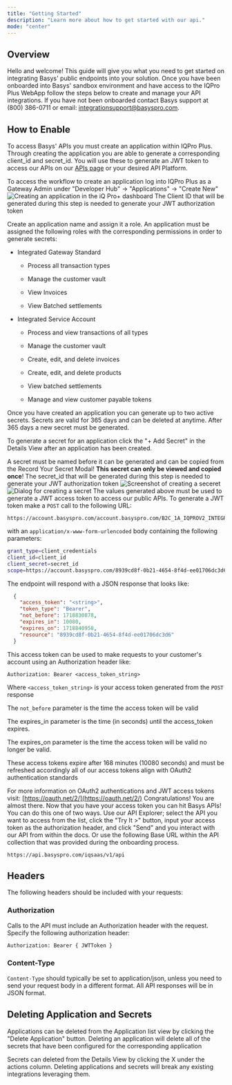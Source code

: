 ```yaml
---
title: "Getting Started"
description: "Learn more about how to get started with our api."
mode: "center"
---
```


## Overview

Hello and welcome! This guide will give you what you need to get started on integrating Basys' public endpoints into your solution. Once you have been onboarded into Basys' sandbox environment and have access to the IQPro Plus WebApp follow the steps below to create and manage your API integrations. If you have not been onboarded contact Basys support at (800) 386-0711 or email: [integrationsupport@basyspro.com](mailto:integrationsupport@basyspro.com).

## How to Enable

To access Basys' APIs you must create an application within IQPro Plus. Through creating the application you are able to generate a corresponding client_id and secret_id. You will use these to generate an JWT token to access our APIs on our [APIs page](/api-reference/introduction.mdx) or your desired API Platform.

<Steps titleSize="h3">
<Step title="Create application">
  To access the workflow to create an application log into IQPro Plus as a Gateway Admin under "Developer Hub" -> "Applications" -> "Create New"

<img src="/images/Screenshot-create-application.png" alt="Creating an application in the iQ Pro+ dashboard" />
<Note>The Client ID that will be generated during this step is needed to generate your JWT authorization token</Note>

Create an application name and assign it a role. An application must be assigned the following roles with the corresponding permissions in order to generate secrets:

* Integrated Gateway Standard

  * Process all transaction types

  * Manage the customer vault

  * View Invoices

  * View Batched settlements

* Integrated Service Account

  * Process and view transactions of all types

  * Manage the customer vault

  * Create, edit, and delete invoices

  * Create, edit, and delete products

  * View batched settlements

  * Manage and view customer payable tokens
</Step>
<Step title="Create/Manage Secrets">
  Once you have created an application you can generate up to two active secrets. Secrets are valid for 365 days and can be deleted at anytime. After 365 days a new secret must be generated.

  To generate a secret for an application click the "+ Add Secret" in the Details View after an application has been created.

  <Warning>A secret must be named before it can be generated and can be copied from the Record Your Secret Modal! <b>This secret can only be viewed and copied once</b>!</Warning>
  <Note>The secret_id that will be generated during this step is needed to generate your JWT authorization token</Note>
  <img src="/images/Screenshot-create-secret-1.png" alt="Screenshot of creating a seceret"/>
  <img src="/images/Screenshot-create-secret-2.png" alt="Dialog for creating a secret" />
</Step>
<Step title="Generating JWT Authorization Tokens">
  The values generated above must be used to generate a JWT access token to access our public APIs. To generate a JWT token make a `POST` call to the following URL:
  ```markup URL
  https://account.basyspro.com/account.basyspro.com/B2C_1A_IQPROV2_INTEGRATOR/oauth2/v2.0/token
   ```
  with an `application/x-www-form-urlencoded` body containing the following parameters:
  ```Bash Request Body
  grant_type=client_credentials
  client_id=client_id
  client_secret=secret_id
  scope=https://account.basyspro.com/8939cd8f-0b21-4654-8f4d-ee01706dc3d6/.default
  ```
  The endpoint will respond with a JSON response that looks like:
  ```JSON JSON Example
    { 
      "access_token": "<string>",
      "token_type": "Bearer",
      "not_before": 1718830878,
      "expires_in": 10080,
      "expires_on": 1718840958,
      "resource": "8939cd8f-0b21-4654-8f4d-ee01706dc3d6"
    }
  ```
  This access token can be used to make requests to your customer's account using an Authorization header like:
  
  `Authorization: Bearer <access_token_string>`
  
  Where `<access_token_string>` is your access token generated from the `POST` response

  The `not_before` parameter is the time the access token will be valid

  The expires_in parameter is the time (in seconds) until the access_token expires.

  The expires_on parameter is the time the access token will be valid no longer be valid.

  <Note>These access tokens expire after 168 minutes (10080 seconds) and must be refreshed accordingly all of our access tokens align with OAuth2 authentication standards</Note>

  For more information on OAuth2 authentications and JWT access tokens visit: [https://oauth.net/2/](https://oauth.net/2/)
</Step>
<Step title="Make your first call to a Basys API">
Congratulations! You are almost there. Now that you have your access token you can hit Basys APIs! You can do this one of two ways. Use our API Explorer; select the API you want to access from the list, click the "Try It >" button, input your access token as the authorization header, and click "Send" and you interact with our API from within the docs. Or use the following Base URL within the API collection that was provided during the onboarding process.

```markup Base URL (Production)
https://api.basyspro.com/iqsaas/v1/api
```

## Headers
The following headers should be included with your requests:
### Authorization
Calls to the API must include an Authorization header with the request. Specify the following authorization header:

```Bash Authorization Header
Authorization: Bearer { JWTToken }
```
### Content-Type
`Content-Type` should typically be set to application/json, unless you need to send your request body in a different format. All API responses will be in JSON format.
</Step>
</Steps>

## Deleting Application and Secrets
Applications can be deleted from the Application list view by clicking the "Delete Application" button. Deleting an application will delete all of the secrets that have been configured for the corresponding application

Secrets can deleted from the Details View by clicking the X under the actions column.
<Warning>Deleting applications and secrets will break any existing integrations leveraging them.</Warning>

